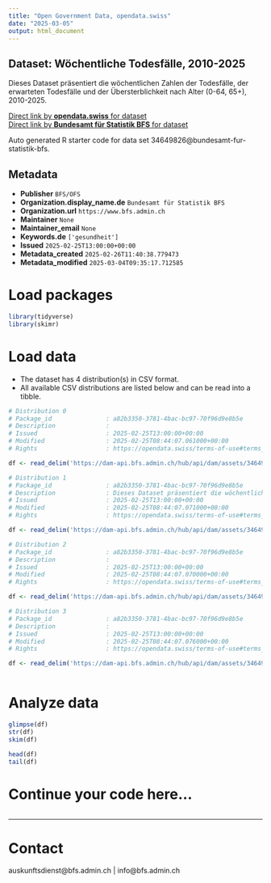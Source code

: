 ```yaml
---
title: "Open Government Data, opendata.swiss"
date: "2025-03-05"
output: html_document
---
```


## Dataset: Wöchentliche Todesfälle, 2010-2025

Dieses Dataset präsentiert die wöchentlichen Zahlen der Todesfälle, der erwarteten Todesfälle und der Übersterblichkeit nach Alter (0-64, 65+), 2010-2025.

[Direct link by **opendata.swiss** for dataset](https://opendata.swiss/de/dataset/wochentliche-todesfalle-2010-2025)<br>
[Direct link by **Bundesamt für Statistik BFS** for dataset](https://www.bfs.admin.ch/asset/de/ts-d-14.03.04.03-wr)

Auto generated R starter code for data set 34649826@bundesamt-fur-statistik-bfs.

## Metadata

- **Publisher** `BFS/OFS`
- **Organization.display_name.de** `Bundesamt für Statistik BFS`
- **Organization.url** `https://www.bfs.admin.ch`
- **Maintainer** `None`
- **Maintainer_email** `None`
- **Keywords.de** `['gesundheit']`
- **Issued** `2025-02-25T13:00:00+00:00`
- **Metadata_created** `2025-02-26T11:40:38.779473`
- **Metadata_modified** `2025-03-04T09:35:17.712585`


# Load packages

```r

library(tidyverse)
library(skimr)

```

# Load data

-   The dataset has 4 distribution(s) in CSV format.
-   All available CSV distributions are listed below and can be read into a tibble.

```r

# Distribution 0
# Package_id               : a82b3350-3781-4bac-bc97-70f96d9e8b5e
# Description              : 
# Issued                   : 2025-02-25T13:00:00+00:00
# Modified                 : 2025-02-25T08:44:07.061000+00:00
# Rights                   : https://opendata.swiss/terms-of-use#terms_by_ask

df <- read_delim('https://dam-api.bfs.admin.ch/hub/api/dam/assets/34649844/master')

# Distribution 1
# Package_id               : a82b3350-3781-4bac-bc97-70f96d9e8b5e
# Description              : Dieses Dataset präsentiert die wöchentlichen Zahlen der Todesfälle, der erwarteten Todesfälle und der Übersterblichkeit nach Alter (0-64, 65+), 2010-2025.
# Issued                   : 2025-02-25T13:00:00+00:00
# Modified                 : 2025-02-25T08:44:07.071000+00:00
# Rights                   : https://opendata.swiss/terms-of-use#terms_by_ask

df <- read_delim('https://dam-api.bfs.admin.ch/hub/api/dam/assets/34649847/master')

# Distribution 2
# Package_id               : a82b3350-3781-4bac-bc97-70f96d9e8b5e
# Description              : 
# Issued                   : 2025-02-25T13:00:00+00:00
# Modified                 : 2025-02-25T08:44:07.070000+00:00
# Rights                   : https://opendata.swiss/terms-of-use#terms_by_ask

df <- read_delim('https://dam-api.bfs.admin.ch/hub/api/dam/assets/34649836/master')

# Distribution 3
# Package_id               : a82b3350-3781-4bac-bc97-70f96d9e8b5e
# Description              : 
# Issued                   : 2025-02-25T13:00:00+00:00
# Modified                 : 2025-02-25T08:44:07.076000+00:00
# Rights                   : https://opendata.swiss/terms-of-use#terms_by_ask

df <- read_delim('https://dam-api.bfs.admin.ch/hub/api/dam/assets/34649846/master')



```

# Analyze data

```r

glimpse(df)
str(df)
skim(df)

head(df)
tail(df)

```

# Continue your code here...

```r

```

------------------------------------------------------------------------

# Contact

auskunftsdienst@bfs.admin.ch | info@bfs.admin.ch
